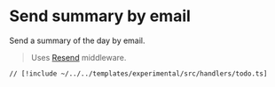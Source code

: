 # Send summary by email

Send a summary of the day by email.

> Uses [Resend](/middleware/resend) middleware.

```tsx [src/handlers/todo.ts]
// [!include ~/../../templates/experimental/src/handlers/todo.ts]
```
